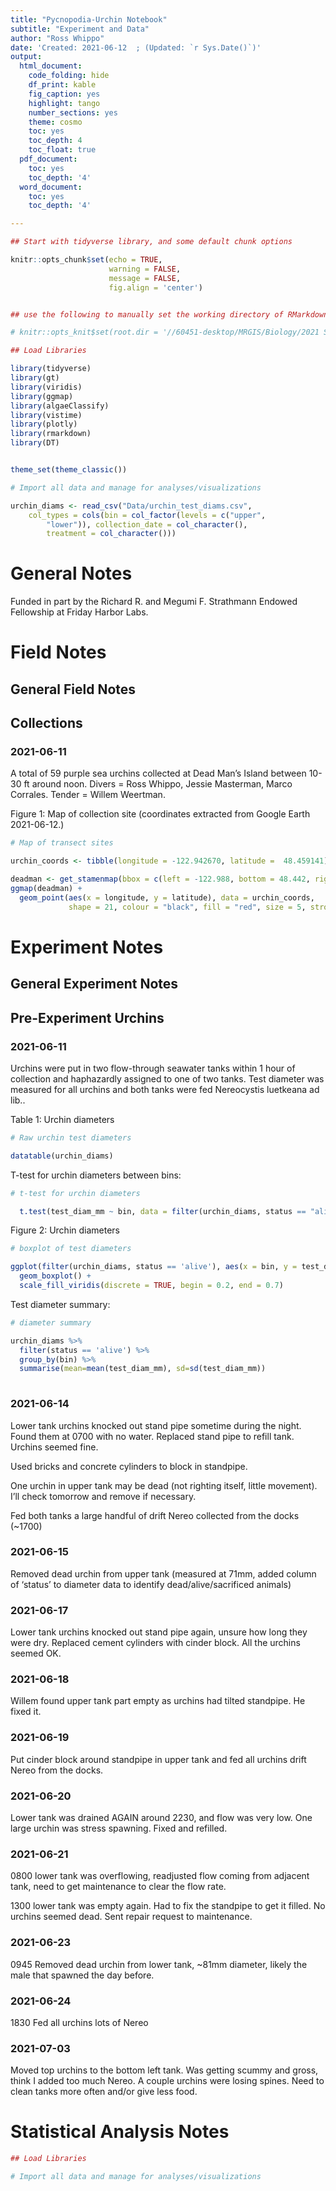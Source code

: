 ```yaml
---
title: "Pycnopodia-Urchin Notebook"
subtitle: "Experiment and Data"
author: "Ross Whippo"
date: 'Created: 2021-06-12  ; (Updated: `r Sys.Date()`)'
output:
  html_document:
    code_folding: hide
    df_print: kable
    fig_caption: yes
    highlight: tango
    number_sections: yes
    theme: cosmo
    toc: yes
    toc_depth: 4
    toc_float: true
  pdf_document:
    toc: yes
    toc_depth: '4'
  word_document:
    toc: yes
    toc_depth: '4'

---
```




<style>
.column-left{
  float: left;
  width:48%;
  text-align: left;
}


.column-right{
  float: right;
  width: 48%;
  text-align: left;
}

.column-All{
  float: left;
  width:100%;
  text-align: left;
}
</style>




```r

## Start with tidyverse library, and some default chunk options

knitr::opts_chunk$set(echo = TRUE,
                      warning = FALSE,
                      message = FALSE,
                      fig.align = 'center')


## use the following to manually set the working directory of RMarkdown documents. Note that this needs to be defined in this 'setup' r code chunk and will not work if placed elsewhere

# knitr::opts_knit$set(root.dir = '//60451-desktop/MRGIS/Biology/2021 Synthesis/Site_Summaries')

```

```r

## Load Libraries

library(tidyverse)
library(gt)
library(viridis)
library(ggmap)
library(algaeClassify)
library(vistime)
library(plotly)
library(rmarkdown)
library(DT)


theme_set(theme_classic())

```

```r
# Import all data and manage for analyses/visualizations

urchin_diams <- read_csv("Data/urchin_test_diams.csv", 
    col_types = cols(bin = col_factor(levels = c("upper", 
        "lower")), collection_date = col_character(), 
        treatment = col_character()))

```

<!-- 

TODO: 
Finish changing notebook from Antarctic Gradients template

NOTES: 
Created in 2021 for FHL summer data collection

-->

# General Notes

Funded in part by the Richard R. and Megumi F. Strathmann Endowed Fellowship at Friday Harbor Labs.

# Field Notes

## General Field Notes

## Collections

### 2021-06-11

A total of 59 purple sea urchins collected at Dead Man's Island between 10-30 ft around noon. Divers = Ross Whippo, Jessie Masterman, Marco Corrales. Tender = Willem Weertman.

Figure 1: Map of collection site (coordinates extracted from Google Earth 2021-06-12.) 
```r
# Map of transect sites

urchin_coords <- tibble(longitude = -122.942670, latitude =  48.459141)

deadman <- get_stamenmap(bbox = c(left = -122.988, bottom = 48.442, right = -122.902, top = 48.467), maptype = "watercolor", crop = FALSE, force = FALSE, zoom = 13)
ggmap(deadman) +
  geom_point(aes(x = longitude, y = latitude), data = urchin_coords,
             shape = 21, colour = "black", fill = "red", size = 5, stroke = 3)
```









# Experiment Notes

## General Experiment Notes

## Pre-Experiment Urchins

### 2021-06-11

Urchins were put in two flow-through seawater tanks within 1 hour of collection and haphazardly assigned to one of two tanks. Test diameter was measured for all urchins and both tanks were fed Nereocystis luetkeana ad lib..

Table 1: Urchin diameters
```r
# Raw urchin test diameters

datatable(urchin_diams)

```  
             
             

T-test for urchin diameters between bins:             
```r
# t-test for urchin diameters 

  t.test(test_diam_mm ~ bin, data = filter(urchin_diams, status == "alive"))

```               


Figure 2: Urchin diameters
```r
# boxplot of test diameters

ggplot(filter(urchin_diams, status == 'alive'), aes(x = bin, y = test_diam_mm, fill = bin)) +
  geom_boxplot() +
  scale_fill_viridis(discrete = TRUE, begin = 0.2, end = 0.7)
```      


Test diameter summary:
```r
# diameter summary

urchin_diams %>%
  filter(status == 'alive') %>%
  group_by(bin) %>%
  summarise(mean=mean(test_diam_mm), sd=sd(test_diam_mm))
  
```   

### 2021-06-14

Lower tank urchins knocked out stand pipe sometime during the night. Found them at 0700 with no water. Replaced stand pipe to refill tank. Urchins seemed fine.

Used bricks and concrete cylinders to block in standpipe. 

One urchin in upper tank may be dead (not righting itself, little movement). I'll check tomorrow and remove if necessary.

Fed both tanks a large handful of drift Nereo collected from the docks (~1700)

### 2021-06-15

Removed dead urchin from upper tank (measured at 71mm, added column of 'status' to diameter data to identify dead/alive/sacrificed animals)

### 2021-06-17

Lower tank urchins knocked out stand pipe again, unsure how long they were dry. Replaced cement cylinders with cinder block. All the urchins seemed OK. 

### 2021-06-18

Willem found upper tank part empty as urchins had tilted standpipe. He fixed it.

### 2021-06-19

Put cinder block around standpipe in upper tank and fed all urchins drift Nereo from the docks. 

### 2021-06-20

Lower tank was drained AGAIN around 2230, and flow was very low. One large urchin was stress spawning. Fixed and refilled.

### 2021-06-21

0800 lower tank was overflowing, readjusted flow coming from adjacent tank, need to get maintenance to clear the flow rate.

1300 lower tank was empty again. Had to fix the standpipe to get it filled. No urchins seemed dead. Sent repair request to maintenance.

### 2021-06-23

0945 Removed dead urchin from lower tank, ~81mm diameter, likely the male that spawned the day before.

### 2021-06-24

1830 Fed all urchins lots of Nereo

### 2021-07-03

Moved top urchins to the bottom left tank. Was getting scummy and gross, think I added too much Nereo. A couple urchins were losing spines. Need to clean tanks more often and/or give less food.

  
# Statistical Analysis Notes





```r

## Load Libraries


```



```r
# Import all data and manage for analyses/visualizations




```




<!-- end of document -->

